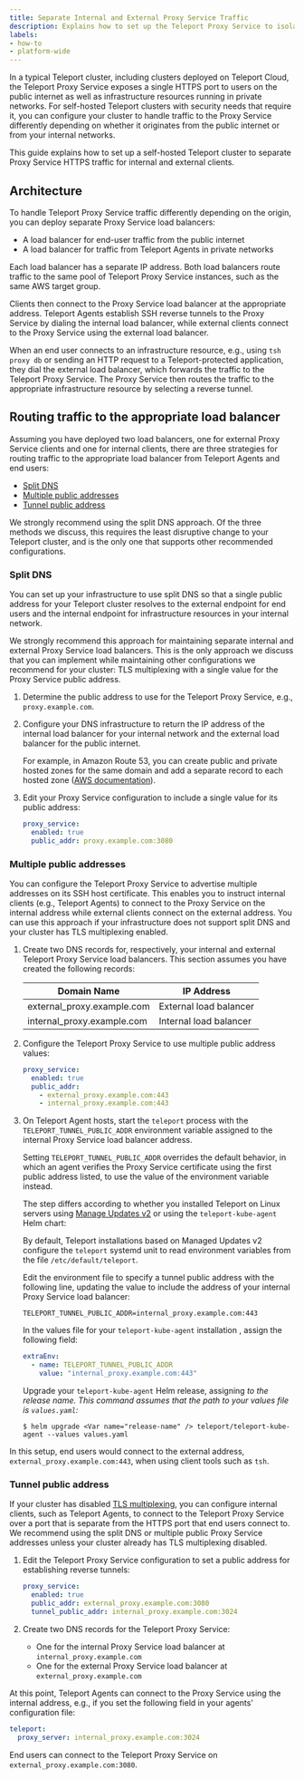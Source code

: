 ```yaml
---
title: Separate Internal and External Proxy Service Traffic
description: Explains how to set up the Teleport Proxy Service to isolate traffic from the public internet from internal client traffic.
labels:
- how-to
- platform-wide
---
```


In a typical Teleport cluster, including clusters deployed on Teleport Cloud,
the Teleport Proxy Service exposes a single HTTPS port to users on the public
internet as well as infrastructure resources running in private networks. For
self-hosted Teleport clusters with security needs that require it, you can
configure your cluster to handle traffic to the Proxy Service differently
depending on whether it originates from the public internet or from your
internal networks.

This guide explains how to set up a self-hosted Teleport cluster to separate
Proxy Service HTTPS traffic for internal and external clients.

## Architecture

To handle Teleport Proxy Service traffic differently depending on the origin,
you can deploy separate Proxy Service load balancers:

- A load balancer for end-user traffic from the public internet
- A load balancer for traffic from Teleport Agents in private networks

Each load balancer has a separate IP address. Both load balancers route traffic
to the same pool of Teleport Proxy Service instances, such as the same AWS
target group.

Clients then connect to the Proxy Service load balancer at the appropriate
address. Teleport Agents establish SSH reverse tunnels to the Proxy Service by
dialing the internal load balancer, while external clients connect to the Proxy
Service using the external load balancer. 

When an end user connects to an infrastructure resource, e.g., using `tsh proxy
db` or sending an HTTP request to a Teleport-protected application, they dial
the external load balancer, which forwards the traffic to the Teleport Proxy
Service. The Proxy Service then routes the traffic to the appropriate
infrastructure resource by selecting a reverse tunnel.

## Routing traffic to the appropriate load balancer

Assuming you have deployed two load balancers, one for external Proxy Service
clients and one for internal clients, there are three strategies for routing
traffic to the appropriate load balancer from Teleport Agents and end users:

- [Split DNS](#split-dns)
- [Multiple public addresses](#multiple-public-addresses)
- [Tunnel public address](#tunnel-public-address)

<Admonition type="warning">

We strongly recommend using the split DNS approach. Of the three methods we
discuss, this requires the least disruptive change to your Teleport cluster, and
is the only one that supports other recommended configurations.

</Admonition>

### Split DNS

You can set up your infrastructure to use split DNS so that a single public
address for your Teleport cluster resolves to the external endpoint for end
users and the internal endpoint for infrastructure resources in your internal
network. 

We strongly recommend this approach for maintaining separate internal and
external Proxy Service load balancers. This is the only approach we discuss that
you can implement while maintaining other configurations we recommend for your
cluster: TLS multiplexing with a single value for the Proxy Service public
address.

1. Determine the public address to use for the Teleport Proxy Service, e.g.,
   `proxy.example.com`.

1. Configure your DNS infrastructure to return the IP address of the internal
   load balancer for your internal network and the external load balancer for
   the public internet.

   For example, in Amazon Route 53, you can create public and private hosted
   zones for the same domain and add a separate record to each hosted zone ([AWS
   documentation](https://docs.aws.amazon.com/Route53/latest/DeveloperGuide/hosted-zone-private-considerations.html#hosted-zone-private-considerations-split-view-dns)).

1. Edit your Proxy Service configuration to include a single value for its
   public address:

   ```yaml
   proxy_service:
     enabled: true
     public_addr: proxy.example.com:3080
   ```

### Multiple public addresses

You can configure the Teleport Proxy Service to advertise multiple addresses on
its SSH host certificate. This enables you to instruct internal clients (e.g.,
Teleport Agents) to connect to the Proxy Service on the internal address while
external clients connect on the external address. You can use this approach if
your infrastructure does not support split DNS and your cluster has TLS
multiplexing enabled.

1. Create two DNS records for, respectively, your internal and external Teleport
   Proxy Service load balancers. This section assumes you have created the
   following records:

   | Domain Name                | IP Address             |
   |----------------------------|------------------------|
   | external_proxy.example.com | External load balancer |
   | internal_proxy.example.com | Internal load balancer |

1. Configure the Teleport Proxy Service to use multiple public address values:

   ```yaml
   proxy_service:
     enabled: true
     public_addr: 
       - external_proxy.example.com:443
       - internal_proxy.example.com:443
   ```

1. On Teleport Agent hosts, start the `teleport` process with the
   `TELEPORT_TUNNEL_PUBLIC_ADDR` environment variable assigned to the internal
   Proxy Service load balancer address. 

   Setting `TELEPORT_TUNNEL_PUBLIC_ADDR` overrides the default behavior, in
   which an agent verifies the Proxy Service certificate using the first public
   address listed, to use the value of the environment variable instead.

   The step differs according to whether you installed Teleport on Linux servers
   using [Manage Updates v2](../../upgrading/agent-managed-updates.mdx) or
   using the `teleport-kube-agent` Helm chart:

   <Tabs>
   <TabItem label="Linux Server">

   By default, Teleport installations based on Managed Updates v2 configure the
   `teleport` systemd unit to read environment variables from the file
   `/etc/default/teleport`.
   
   Edit the environment file to specify a tunnel public address with the
   following line, updating the value to include the address of your internal
   Proxy Service load balancer:

   ```text
   TELEPORT_TUNNEL_PUBLIC_ADDR=internal_proxy.example.com:443
   ```
   </TabItem>
   <TabItem label="Kubernetes">

   In the values file for your `teleport-kube-agent` installation , assign the
   following field:

   ```yaml
   extraEnv:
     - name: TELEPORT_TUNNEL_PUBLIC_ADDR
       value: "internal_proxy.example.com:443"
   ```

   Upgrade your `teleport-kube-agent` Helm release, assigning 
   <Var name="release-name" /> to the release name. This command assumes that the
   path to your values file is `values.yaml`:

   ```code
   $ helm upgrade <Var name="release-name" /> teleport/teleport-kube-agent --values values.yaml
   ```

   </TabItem>
   </Tabs>

In this setup, end users would connect to the external address,
`external_proxy.example.com:443`, when using client tools such as `tsh`.

### Tunnel public address

If your cluster has disabled [TLS
multiplexing](../../reference/architecture/tls-routing.mdx), you can configure
internal clients, such as Teleport Agents, to connect to the Teleport Proxy
Service over a port that is separate from the HTTPS port that end users connect
to. We recommend using the split DNS or multiple public Proxy Service addresses
unless your cluster already has TLS multiplexing disabled.

1. Edit the Teleport Proxy Service configuration to set a public address for
   establishing reverse tunnels:

   ```yaml
   proxy_service:
     enabled: true
     public_addr: external_proxy.example.com:3080
     tunnel_public_addr: internal_proxy.example.com:3024
   ```

1. Create two DNS records for the Teleport Proxy Service:

   - One for the internal Proxy Service load balancer at
     `internal_proxy.example.com`
   - One for the external Proxy Service load balancer at
     `external_proxy.example.com`

At this point, Teleport Agents can connect to the Proxy Service using the
internal address, e.g., if you set the following field in your agents'
configuration file:

```yaml
teleport:
  proxy_server: internal_proxy.example.com:3024
```

End users can connect to the Teleport Proxy Service on
`external_proxy.example.com:3080`.


